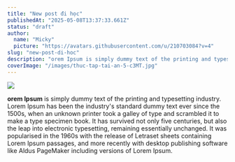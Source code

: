 ```yaml
---
title: "New post đi học"
publishedAt: "2025-05-08T13:37:33.661Z"
status: "draft"
author:
  name: "Micky"
  picture: "https://avatars.githubusercontent.com/u/210703084?v=4"
slug: "new-post-di-hoc"
description: "orem Ipsum is simply dummy text of the printing and typesetting industry. Lorem Ipsum has been the industry's standard dummy text ever since the 1500s, when an unknown printer took a galley of type and scrambled it to make a type specimen book. It has survived not only five centuries, but also the leap into electronic typesetting, remaining essentially unchanged. It was popularised in the 1960s with the release of Letraset sheets containing Lorem Ipsum passages, and more recently with desktop publishing software like Aldus PageMaker including versions of Lorem Ipsum."
coverImage: "/images/thuc-tap-tai-an-5-c3MT.jpg"
---
```


![](/images/thuc-tap-tai-an-A5Nz.jpg)

**orem Ipsum** is simply dummy text of the printing and typesetting industry. Lorem Ipsum has been the industry's standard dummy text ever since the 1500s, when an unknown printer took a galley of type and scrambled it to make a type specimen book. It has survived not only five centuries, but also the leap into electronic typesetting, remaining essentially unchanged. It was popularised in the 1960s with the release of Letraset sheets containing Lorem Ipsum passages, and more recently with desktop publishing software like Aldus PageMaker including versions of Lorem Ipsum.